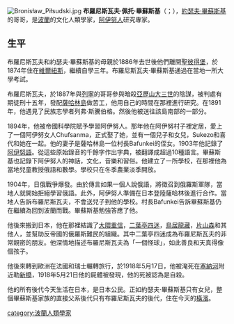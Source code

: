 [[File:Bronisław_Piłsudski.jpg|thumb]]
'''布羅尼斯瓦夫·佩托·畢蘇斯基'''（{{lang-pl|Bronisław Piotr Piłsudski}}；{{bd|1866年|11月2日|1918年|5月17日}}），[[約瑟夫·畢蘇斯基|約瑟夫·畢蘇斯基]]的哥哥，是[[波蘭|波蘭]]的文化人類學家，[[阿伊努人|阿伊努人]]研究專家。

==生平==
布羅尼斯瓦夫和約瑟夫·畢蘇斯基的母親於1886年去世後他們離開[[聖彼得堡|聖彼得堡]]，於1874年住在[[維爾紐斯|維爾紐斯]]，繼續自學三年。布羅尼斯瓦夫·畢蘇斯基通過在當地一所大學考試。

布羅尼斯瓦夫，於1887年與[[列寧|列寧]]的哥哥參與暗殺[[亚历山大三世_(俄国)|亞歷山大三世]]的陰謀，被判處有期徒刑十五年，發配[[薩哈林島|薩哈林島]]做苦工，他用自己的時間在那裡進行研究。在1891年，他遇見了民族志學者列弗·斯騰伯格。然後他被送往該島南部的一部分。

1894年，他被帝國科學院賦予學習阿伊努人。那年他在阿伊努村子裡定居，愛上了一個阿伊努女人Chufsanma，正式娶了她，並有一個兒子和女兒，Sukezo和喜代和她在一起。他的妻子是薩哈林島一位村長Bafunkei的侄女。1903年他記錄了[[阿伊努語|阿伊努語]]。從這些原始錄音的千餘字作出字典，被翻譯成超過10種語言。畢蘇斯基也記錄下阿伊努人的神話，文化，音樂和習俗。他建立了一所學校，在那裡他為當地兒童教授俄語和數學。學校只在冬季農業淡季開放。

1904年，日俄戰爭爆發。由於傳言如果一個人說俄語，將徵召到俄羅斯軍隊，當地人就開始拒絕學習俄語。此外，阿伊努人準備在日本登陸薩哈林後進行合作。當地人告訴布羅尼斯瓦夫，不會送兒子到他的學校。村長Bafunkei告訴畢蘇斯基仍在繼續為回到波蘭而戰。畢蘇斯基勉強答應了他。

他後來搬到日本，他在那裡結識了[[大隈重信|大隈重信]]，[[二葉亭四迷|二葉亭四迷]]，[[鳥居龍藏|鳥居龍藏]]，[[片山森|片山森]]和其他人，並幫助反帝國的俄羅斯難民的組織。其中二葉亭四迷成為布羅尼斯瓦夫的非常親密的朋友。他深情地描述布羅尼斯瓦夫為「一個怪球」，如此善良和天真得像個孩子。

他後來轉到歐洲在法國和瑞士輾轉旅行，於1918年5月17日，他被淹死在[[塞納河|塞納河]]附近勒[[新橋|新橋]]，1918年5月21日他的屍體被發現，他的死被認為是自殺。

他的所有後代今天生活在日本，是日本公民。正如約瑟夫·畢蘇斯基只有女兒，整個畢蘇斯基家族的直接父系後代只有布羅尼斯瓦夫的後代，住在今天的[[橫濱|橫濱]]。

[[category:波蘭人類學家|category:波蘭人類學家]]